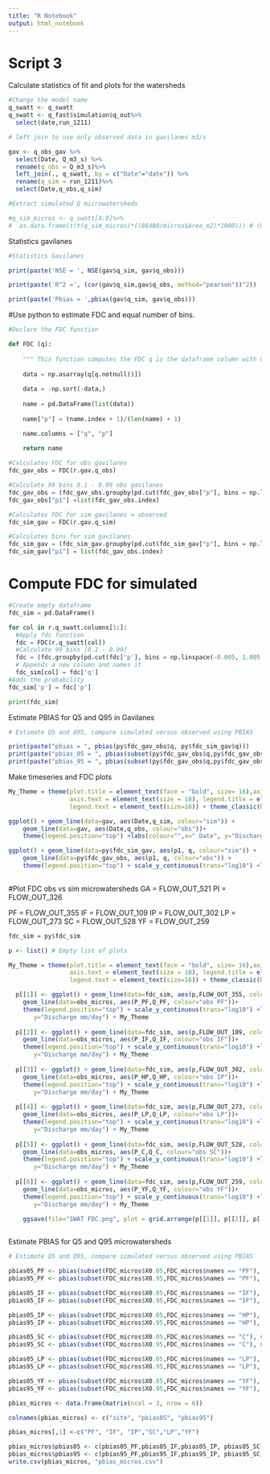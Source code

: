 ```yaml
---
title: "R Notebook"
output: html_notebook
---
```


# Script 3 

Calculate statistics of fit and plots for the watersheds

```r
#Change the model name
q_swatt <- q_swatt
q_swatt <- q_fast$simulation$q_out%>%
  select(date,run_1211)

# left join to use only observed data in gavilanes m3/s

gav <- q_obs_gav %>%
  select(Date, Q_m3_s) %>%
  rename(q_obs = Q_m3_s)%>%
  left_join(., q_swatt, by = c("Date"="date")) %>%
  rename(q_sim = run_1211)%>%
  select(Date,q_obs,q_sim)

#Extract simulated Q microwatersheds

#q_sim_micros <- q_swatt[4:9]%>%
#  as.data.frame(t(t(q_sim_micros)*((86400/micros$Area_m2)*1000))) # (60*60*24/A)*1000 convert to mm day-1

```

Statistics gavilanes
```r

#Statistics Gavilanes

print(paste('NSE = ', NSE(gav$q_sim, gav$q_obs)))

print(paste('R^2 =', (cor(gav$q_sim,gav$q_obs, method="pearson"))^2))

print(paste('Pbias = ',pbias(gav$q_sim, gav$q_obs))) 

```

#Use python to estimate FDC and equal number of bins.


```python

#Declare the FDC function

def FDC (q):
    
    """ This function computes the FDC q is the dataframe column with Q values"""
    
    data = np.asarray(q[q.notnull()])
    
    data = -np.sort(-data,)
    
    name = pd.DataFrame(list(data))
    
    name["p"] = (name.index + 1)/(len(name) + 1)

    name.columns = ["q", "p"]
    
    return name

#Calculates FDC for obs gavilanes
fdc_gav_obs = FDC(r.gav.q_obs)

#Calculate 99 bins 0.1 - 0.99 obs gavilanes
fdc_gav_obs = (fdc_gav_obs.groupby(pd.cut(fdc_gav_obs["p"], bins = np.linspace(-0.005, 1.005, 102), labels= np.linspace(0, 1, 101))).mean())[1:-1] 
fdc_gav_obs["p1"] =list(fdc_gav_obs.index)

#Calculates FDC for sim gavilanes = observed
fdc_sim_gav = FDC(r.gav.q_sim)

#Calculates bins for sim gavilanes
fdc_sim_gav = (fdc_sim_gav.groupby(pd.cut(fdc_sim_gav["p"], bins = np.linspace(-0.005, 1.005, 102), labels= np.linspace(0, 1, 101))).mean())[1:-1]
fdc_sim_gav["p1"] = list(fdc_gav_obs.index)

```

# Compute FDC for simulated

```python

#Create empty dataframe
fdc_sim = pd.DataFrame()

for col in r.q_swatt.columns[1:]:
  #Apply fdc function
  fdc = FDC(r.q_swatt[col])
  #Calculate 99 bins [0.1 - 0.99]
  fdc = (fdc.groupby(pd.cut(fdc['p'], bins = np.linspace(-0.005, 1.005, 102), labels= np.linspace(0, 1, 101))).mean())[1:-1]
  # Appends a new column and names it
  fdc_sim[col] = fdc['q']  
#Adds the probability
fdc_sim['p'] = fdc['p']

print(fdc_sim)
```

Estimate PBIAS for Q5 and Q95 in Gavilanes

```r

# Estimate Q5 and Q95, compare simulated versus observed using PBIAS

print(paste("pbias = ", pbias(py$fdc_gav_obs$q, py$fdc_sim_gav$q)))
print(paste("pbias_05 = ", pbias(subset(py$fdc_gav_obs$q,py$fdc_gav_obs$p1 == "0.05"), subset(py$fdc_sim_gav$q,py$fdc_sim_gav$p1 == "0.05"))))
print(paste("pbias_95 = ", pbias(subset(py$fdc_gav_obs$q,py$fdc_gav_obs$p1 == "0.95"), subset(py$fdc_sim_gav$q,py$fdc_sim_gav$p1 == "0.95"))))

```

Make timeseries and FDC plots

```r

My_Theme = theme(plot.title = element_text(face = "bold", size= 16),axis.title = element_text(size= 14), 
                 axis.text = element_text(size = 18), legend.title = element_text(size=16), 
                 legend.text = element_text(size=16)) + theme_classic(base_size = 16)

ggplot() + geom_line(data=gav, aes(Date,q_sim, colour="sim")) + 
    geom_line(data=gav, aes(Date,q_obs, colour="obs"))+ 
    theme(legend.position="top") +labs(colour="",x=" Date", y="Discharge m^3/S") + My_Theme

ggplot() + geom_line(data=py$fdc_sim_gav, aes(p1, q, colour="sim")) + 
    geom_line(data=py$fdc_gav_obs, aes(p1, q, colour="obs")) + 
    theme(legend.position="top") + scale_y_continuous(trans="log10") +labs(colour="",x=" Prob. of exceedance", y="Discharge m^3/s") + My_Theme
  
```

#Plot FDC obs vs sim microwatersheds
GA = FLOW_OUT_521
PI = FLOW_OUT_326

PF = FLOW_OUT_355
IF = FLOW_OUT_109
IP = FLOW_OUT_302
LP = FLOW_OUT_273
SC = FLOW_OUT_528
YF = FLOW_OUT_259

```r

fdc_sim = py$fdc_sim

p <- list() # Empty list of plots

My_Theme = theme(plot.title = element_text(face = "bold", size= 16),axis.title = element_text(size= 14), 
                 axis.text = element_text(size = 18), legend.title = element_text(size=16), 
                 legend.text = element_text(size=16)) + theme_classic(base_size = 16)

  p[[1]] <- ggplot() + geom_line(data=fdc_sim, aes(p,FLOW_OUT_355, colour="sim PF")) + 
    geom_line(data=obs_micros, aes(P_PF,Q_PF, colour="obs PF"))+ 
    theme(legend.position="top") + scale_y_continuous(trans="log10") +labs(colour="",x=" Prob. of exceedance",
       y="Discharge mm/day") + My_Theme
  
  p[[2]] <- ggplot() + geom_line(data=fdc_sim, aes(p,FLOW_OUT_109, colour="sim IF")) + 
    geom_line(data=obs_micros, aes(P_IF,Q_IF, colour="obs IF"))+ 
    theme(legend.position="top") + scale_y_continuous(trans="log10") +labs(colour="",x=" Prob. of exceedance",
       y="Discharge mm/day") + My_Theme
  
  p[[3]] <- ggplot() + geom_line(data=fdc_sim, aes(p,FLOW_OUT_302, colour="sim IP")) + 
    geom_line(data=obs_micros, aes(P_HP,Q_HP, colour="obs IP"))+ 
    theme(legend.position="top") + scale_y_continuous(trans="log10") +labs(colour="",x=" Prob. of exceedance",
       y="Discharge mm/day") + My_Theme
  
  p[[4]] <- ggplot() + geom_line(data=fdc_sim, aes(p,FLOW_OUT_273, colour="sim LP")) + 
    geom_line(data=obs_micros, aes(P_LP,Q_LP, colour="obs LP"))+ 
    theme(legend.position="top") + scale_y_continuous(trans="log10") +labs(colour="",x=" Prob. of exceedance",
       y="Discharge mm/day") + My_Theme
  
  p[[5]] <- ggplot() + geom_line(data=fdc_sim, aes(p,FLOW_OUT_528, colour="sim SC")) + 
    geom_line(data=obs_micros, aes(P_C,Q_C, colour="obs SC"))+ 
    theme(legend.position="top") + scale_y_continuous(trans="log10") +labs(colour="",x=" Prob. of exceedance",
       y="Discharge mm/day") + My_Theme
  
  p[[6]] <- ggplot() + geom_line(data=fdc_sim, aes(p,FLOW_OUT_259, colour="sim YF")) + 
    geom_line(data=obs_micros, aes(P_YF,Q_YF, colour="obs YF"))+ 
    theme(legend.position="top") + scale_y_continuous(trans="log10") +labs(colour="",x=" Prob. of exceedance",
       y="Discharge mm/day") + My_Theme

    ggsave(file="SWAT FDC.png", plot = grid.arrange(p[[1]], p[[2]], p[[3]], p[[4]], p[[5]], p[[6]], ncol=2),scale = 1.5, width = 8, height = 8, dpi = 300)
  
```

Estimate PBIAS for Q5 and Q95 microwatersheds

```r



# Estimate Q5 and Q95, compare simulated versus observed using PBIAS

pbias05_PF <- pbias(subset(FDC_micros$X0.05,FDC_micros$names == "PF"), subset(py$fdc_sim_PF$q,py$fdc_sim_PF$p1 == "0.05"))
pbias95_PF <- pbias(subset(FDC_micros$X0.95,FDC_micros$names == "PF"), subset(py$fdc_sim_PF$q,py$fdc_sim_PF$p1 == "0.95"))

pbias05_IF <- pbias(subset(FDC_micros$X0.05,FDC_micros$names == "IF"), subset(py$fdc_sim_IF$q,py$fdc_sim_IF$p1 == "0.05"))
pbias95_IF <- pbias(subset(FDC_micros$X0.95,FDC_micros$names == "IF"), subset(py$fdc_sim_IF$q,py$fdc_sim_IF$p1 == "0.95"))

pbias05_IP <- pbias(subset(FDC_micros$X0.05,FDC_micros$names == "HP"), subset(py$fdc_sim_IP$q,py$fdc_sim_IP$p1 == "0.05"))
pbias95_IP <- pbias(subset(FDC_micros$X0.95,FDC_micros$names == "HP"), subset(py$fdc_sim_IP$q,py$fdc_sim_IP$p1 == "0.95"))

pbias05_SC <- pbias(subset(FDC_micros$X0.05,FDC_micros$names == "C"), subset(py$fdc_sim_SC$q,py$fdc_sim_SC$p1 == "0.05"))
pbias95_SC <- pbias(subset(FDC_micros$X0.95,FDC_micros$names == "C"), subset(py$fdc_sim_SC$q,py$fdc_sim_SC$p1 == "0.95"))

pbias05_LP <- pbias(subset(FDC_micros$X0.05,FDC_micros$names == "LP"), subset(py$fdc_sim_LP$q,py$fdc_sim_LP$p1 == "0.05"))
pbias95_LP <- pbias(subset(FDC_micros$X0.95,FDC_micros$names == "LP"), subset(py$fdc_sim_LP$q,py$fdc_sim_LP$p1 == "0.95"))

pbias05_YF <- pbias(subset(FDC_micros$X0.05,FDC_micros$names == "YF"), subset(py$fdc_sim_YF$q,py$fdc_sim_YF$p1 == "0.05"))
pbias95_YF <- pbias(subset(FDC_micros$X0.95,FDC_micros$names == "YF"), subset(py$fdc_sim_YF$q,py$fdc_sim_YF$p1 == "0.95"))

pbias_micros <- data.frame(matrix(ncol = 3, nrow = 6))

colnames(pbias_micros) <- c("site", "pbias05", "pbias95")

pbias_micros[,1] <-c("PF", "IF", "IP","SC","LP","YF")

pbias_micros$pbias05 <- c(pbias05_PF,pbias05_IF,pbias05_IP, pbias05_SC, pbias05_LP, pbias05_YF)
pbias_micros$pbias95 <- c(pbias95_PF,pbias95_IF,pbias95_IP, pbias95_SC, pbias95_LP, pbias95_YF)
write.csv(pbias_micros, "pbias_micros.csv")

```





